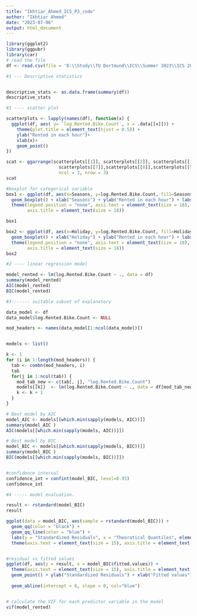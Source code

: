 ---
title: "Ikhtiar_Ahmed_ICS_P3_code"
author: "Ikhtiar Ahmed"
date: "2023-07-06"
output: html_document
---


```{r}
library(ggplot2)
library(ggpubr)
library(car)
# read the file
df <- read.csv(file = 'D:\\Study\\TU Dortmund\\ICS\\Summer 2023\\ICS 2023\\3rd Report\\Bikedata.csv', sep = ",")
```


```{r}
#1 --- Descriptive statistics


descriptive_stats <- as.data.frame(summary(df))
descriptive_stats
```



```{r}
#1 ---- scatter plot

scatterplots <- lapply(names(df), function(x) {
  ggplot(df, aes( y= `log.Rented.Bike.Count`, x = .data[[x]])) + 
    theme(plot.title = element_text(hjust = 0.5)) +
    ylab("Rented in each hour")+
    xlab(x)+
    geom_point()
})

scat <- ggarrange(scatterplots[[1]], scatterplots[[2]], scatterplots[[3]],scatterplots[[4]],scatterplots[[5]],scatterplots[[6]],
                    scatterplots[[7]],scatterplots[[8]],scatterplots[[9]],
                    ncol = 3, nrow = 3)
scat

```


```{r}
#boxplot for categorical variable
box1 <- ggplot(df, aes(x=Seasons, y=log.Rented.Bike.Count, fill=Seasons))+
  geom_boxplot() + xlab("Seasons") + ylab("Rented in each hour") + labs(fill = "Seasons")+
  theme(legend.position = "none", axis.text = element_text(size = 18),
        axis.title = element_text(size = 18)) 

box1

```



```{r}


box2 <- ggplot(df, aes(x=Holiday, y=log.Rented.Bike.Count, fill=Holiday))+
  geom_boxplot() + xlab("Holiday") + ylab("Rented in each hour") + labs(fill = "Holiday")+
  theme(legend.position = "none", axis.text = element_text(size = 18),
        axis.title = element_text(size = 18)) 
box2

```
```{r}
#2 ---- linear regression model

model_rented <- lm(log.Rented.Bike.Count ~ ., data = df)
summary(model_rented)
AIC(model_rented)
BIC(model_rented)
```
```{r}
#3------- suitable subset of explanatory

data_model <- df
data_model$log.Rented.Bike.Count <- NULL

mod_headers <- names(data_model[1:ncol(data_model)])


models <- list()

k <- 1
for (i in 1:length(mod_headers)) {
  tab <- combn(mod_headers, i)
  tab
  for(j in 1:ncol(tab)) {
    mod_tab_new <- c(tab[, j], "log.Rented.Bike.Count")
    models[[k]]  <- lm(log.Rented.Bike.Count ~ ., data = df[mod_tab_new])
    k <- k + 1
  }
}


```


```{r}

# Best model by AIC
model_AIC <- models[[which.min(sapply(models, AIC))]] 
summary(model_AIC )
AIC(models[[which.min(sapply(models, AIC))]]) 


```


```{r}


# Best model by BIC
model_BIC <- models[[which.min(sapply(models, BIC))]] 
summary(model_BIC )
BIC(models[[which.min(sapply(models, BIC))]]) 



```

```{r}
#confidence interval
confidence_int = confint(model_BIC, level=0.95)
confidence_int

```
```{r}
#4 ----- model evaluation.

result <- rstandard(model_BIC)
result

ggplot(data = model_BIC, aes(sample = rstandard(model_BIC))) + 
  geom_qq(color = "black") +
  geom_qq_line(color = "blue") +
  labs(y = "Standardized Residuals", x = "Theoratical Quantiles", element_text()) +
  theme(axis.text = element_text(size = 15), axis.title = element_text(size = 17))  


#residual vs fitted values
ggplot(df, aes(y = result, x = model_BIC$fitted.values)) +
  theme(axis.text = element_text(size = 15), axis.title = element_text(size = 17), title = element_text(size = 15)) +
  geom_point() + ylab("Standardized Residuals") + xlab("Fitted values")+
  
  geom_abline(intercept = 0, slope = 0, col="blue")



```


```{r}
# calculate the VIF for each predictor variable in the model
vif(model_rented)

```


